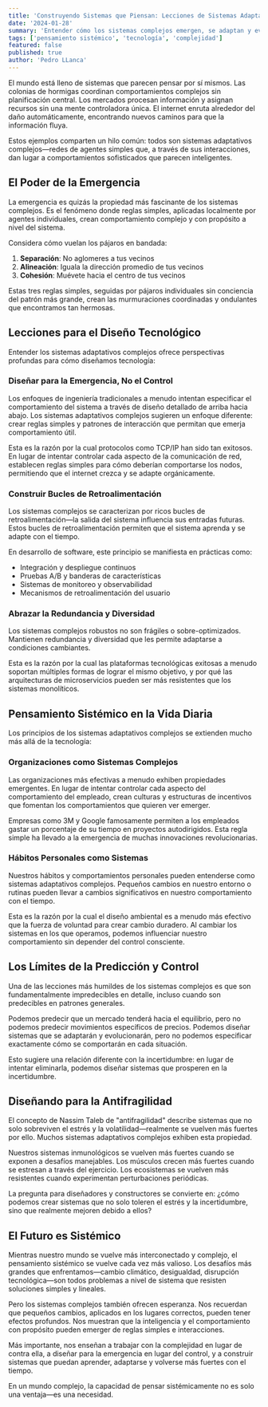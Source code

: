 ```yaml
---
title: 'Construyendo Sistemas que Piensan: Lecciones de Sistemas Adaptativos Complejos'
date: '2024-01-28'
summary: 'Entender cómo los sistemas complejos emergen, se adaptan y evolucionan puede transformar cómo abordamos problemas en tecnología y vida.'
tags: ['pensamiento sistémico', 'tecnología', 'complejidad']
featured: false
published: true
author: 'Pedro LLanca'
---
```


El mundo está lleno de sistemas que parecen pensar por sí mismos. Las colonias de hormigas coordinan comportamientos complejos sin planificación central. Los mercados procesan información y asignan recursos sin una mente controladora única. El internet enruta alrededor del daño automáticamente, encontrando nuevos caminos para que la información fluya.

Estos ejemplos comparten un hilo común: todos son sistemas adaptativos complejos—redes de agentes simples que, a través de sus interacciones, dan lugar a comportamientos sofisticados que parecen inteligentes.

## El Poder de la Emergencia

La emergencia es quizás la propiedad más fascinante de los sistemas complejos. Es el fenómeno donde reglas simples, aplicadas localmente por agentes individuales, crean comportamiento complejo y con propósito a nivel del sistema.

Considera cómo vuelan los pájaros en bandada:

1. **Separación**: No aglomeres a tus vecinos
2. **Alineación**: Iguala la dirección promedio de tus vecinos
3. **Cohesión**: Muévete hacia el centro de tus vecinos

Estas tres reglas simples, seguidas por pájaros individuales sin conciencia del patrón más grande, crean las murmuraciones coordinadas y ondulantes que encontramos tan hermosas.

## Lecciones para el Diseño Tecnológico

Entender los sistemas adaptativos complejos ofrece perspectivas profundas para cómo diseñamos tecnología:

### Diseñar para la Emergencia, No el Control

Los enfoques de ingeniería tradicionales a menudo intentan especificar el comportamiento del sistema a través de diseño detallado de arriba hacia abajo. Los sistemas adaptativos complejos sugieren un enfoque diferente: crear reglas simples y patrones de interacción que permitan que emerja comportamiento útil.

Esta es la razón por la cual protocolos como TCP/IP han sido tan exitosos. En lugar de intentar controlar cada aspecto de la comunicación de red, establecen reglas simples para cómo deberían comportarse los nodos, permitiendo que el internet crezca y se adapte orgánicamente.

### Construir Bucles de Retroalimentación

Los sistemas complejos se caracterizan por ricos bucles de retroalimentación—la salida del sistema influencia sus entradas futuras. Estos bucles de retroalimentación permiten que el sistema aprenda y se adapte con el tiempo.

En desarrollo de software, este principio se manifiesta en prácticas como:

- Integración y despliegue continuos
- Pruebas A/B y banderas de características
- Sistemas de monitoreo y observabilidad
- Mecanismos de retroalimentación del usuario

### Abrazar la Redundancia y Diversidad

Los sistemas complejos robustos no son frágiles o sobre-optimizados. Mantienen redundancia y diversidad que les permite adaptarse a condiciones cambiantes.

Esta es la razón por la cual las plataformas tecnológicas exitosas a menudo soportan múltiples formas de lograr el mismo objetivo, y por qué las arquitecturas de microservicios pueden ser más resistentes que los sistemas monolíticos.

## Pensamiento Sistémico en la Vida Diaria

Los principios de los sistemas adaptativos complejos se extienden mucho más allá de la tecnología:

### Organizaciones como Sistemas Complejos

Las organizaciones más efectivas a menudo exhiben propiedades emergentes. En lugar de intentar controlar cada aspecto del comportamiento del empleado, crean culturas y estructuras de incentivos que fomentan los comportamientos que quieren ver emerger.

Empresas como 3M y Google famosamente permiten a los empleados gastar un porcentaje de su tiempo en proyectos autodirigidos. Esta regla simple ha llevado a la emergencia de muchas innovaciones revolucionarias.

### Hábitos Personales como Sistemas

Nuestros hábitos y comportamientos personales pueden entenderse como sistemas adaptativos complejos. Pequeños cambios en nuestro entorno o rutinas pueden llevar a cambios significativos en nuestro comportamiento con el tiempo.

Esta es la razón por la cual el diseño ambiental es a menudo más efectivo que la fuerza de voluntad para crear cambio duradero. Al cambiar los sistemas en los que operamos, podemos influenciar nuestro comportamiento sin depender del control consciente.

## Los Límites de la Predicción y Control

Una de las lecciones más humildes de los sistemas complejos es que son fundamentalmente impredecibles en detalle, incluso cuando son predecibles en patrones generales.

Podemos predecir que un mercado tenderá hacia el equilibrio, pero no podemos predecir movimientos específicos de precios. Podemos diseñar sistemas que se adaptarán y evolucionarán, pero no podemos especificar exactamente cómo se comportarán en cada situación.

Esto sugiere una relación diferente con la incertidumbre: en lugar de intentar eliminarla, podemos diseñar sistemas que prosperen en la incertidumbre.

## Diseñando para la Antifragilidad

El concepto de Nassim Taleb de "antifragilidad" describe sistemas que no solo sobreviven el estrés y la volatilidad—realmente se vuelven más fuertes por ello. Muchos sistemas adaptativos complejos exhiben esta propiedad.

Nuestros sistemas inmunológicos se vuelven más fuertes cuando se exponen a desafíos manejables. Los músculos crecen más fuertes cuando se estresan a través del ejercicio. Los ecosistemas se vuelven más resistentes cuando experimentan perturbaciones periódicas.

La pregunta para diseñadores y constructores se convierte en: ¿cómo podemos crear sistemas que no solo toleren el estrés y la incertidumbre, sino que realmente mejoren debido a ellos?

## El Futuro es Sistémico

Mientras nuestro mundo se vuelve más interconectado y complejo, el pensamiento sistémico se vuelve cada vez más valioso. Los desafíos más grandes que enfrentamos—cambio climático, desigualdad, disrupción tecnológica—son todos problemas a nivel de sistema que resisten soluciones simples y lineales.

Pero los sistemas complejos también ofrecen esperanza. Nos recuerdan que pequeños cambios, aplicados en los lugares correctos, pueden tener efectos profundos. Nos muestran que la inteligencia y el comportamiento con propósito pueden emerger de reglas simples e interacciones.

Más importante, nos enseñan a trabajar con la complejidad en lugar de contra ella, a diseñar para la emergencia en lugar del control, y a construir sistemas que puedan aprender, adaptarse y volverse más fuertes con el tiempo.

En un mundo complejo, la capacidad de pensar sistémicamente no es solo una ventaja—es una necesidad.